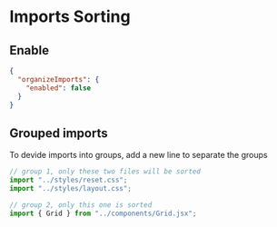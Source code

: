 # Imports Sorting

## Enable

```json filename="biome.json"
{
  "organizeImports": {
    "enabled": false
  }
}
```


## Grouped imports

To devide imports into groups, add a new line to separate the groups
```js
// group 1, only these two files will be sorted
import "../styles/reset.css";
import "../styles/layout.css";

// group 2, only this one is sorted
import { Grid } from "../components/Grid.jsx";
```
